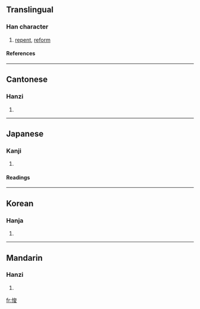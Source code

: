 {{see|恂}}

==Translingual==
===Han character===
{{Han char|rn=61|rad=心|as=07|sn=10|four=9304<sub>7</sub>|canj=心戈金水 (PICE)}}
# [[repent]], [[reform]]
====References====
{{Han ref|kx=0387.340|dkj=10674|dj=0720.150|hdz=42307.080|uh=609B|ud=24731|bh=D1AA|bd=53674}}
----
==Cantonese==
===Hanzi===
{{yue-hanzi|jyut=|y=syun1}}
# {{defn|Cantonese}}
----
==Japanese==
===Kanji===
{{ja-kanji|grade=|rs=心07}}
# {{defn|Japanese}} 
====Readings====
{{ja-readings|on=[[せん]] (sen), [[しゅん]] (shun)|kun=[[あらためる]] (aratameru)}}
----
==Korean==
===Hanja===
{{ko-hanja|hangeul=전|eumhun=|rv=jeon|mr=chŏn|y=cen}}
# {{defn|Korean}}
----
==Mandarin==
===Hanzi===
{{cmn-hanzi|pin=[[quān]] (quan1)|wg=ch'üan<sup>1</sup>}}
# {{defn|Mandarin}}

[[fr:悛]]